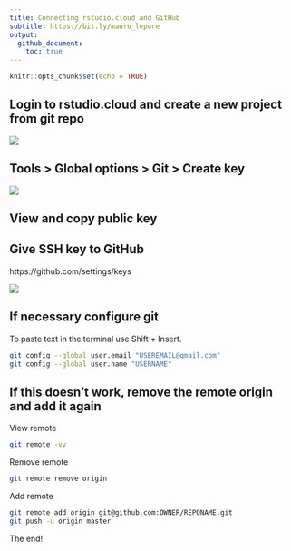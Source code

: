 ```yaml
---
title: Connecting rstudio.cloud and GitHub
subtitle: https://bit.ly/mauro_lepore
output: 
  github_document:
    toc: true
---
```


```r
knitr::opts_chunk$set(echo = TRUE)
```


## Login to rstudio.cloud and create a new project from git repo

![](https://i.imgur.com/E1wcTup.png)

## Tools > Global options > Git > Create key


![](https://i.imgur.com/8cyFyn7.png)

## View and copy public key

## Give SSH key to GitHub

https://github.com/settings/keys

![](https://i.imgur.com/Zu1SmoB.png)



## If necessary configure git

To paste text in the terminal use Shift + Insert.

```bash
git config --global user.email "USEREMAIL@gmail.com"
git config --global user.name "USERNAME"

```

## If this doesn't work, remove the remote origin and add it again

View remote

```bash
git remote -vv
```

Remove remote

```bash
git remote remove origin
```
Add remote

```bash
git remote add origin git@github.com:OWNER/REPONAME.git
git push -u origin master
```


The end!




